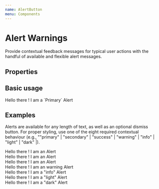```yaml
---
name: AlertButton
menu: Components
---
```



# Alert Warnings

Provide contextual feedback messages for typical user actions with the handful of available and flexible alert messages.

## Properties

<Props of={AlertBehaviour} />

## Basic usage

<Playground>
  <AlertBehaviour>Hello there ! I am a `Primary` Alert</AlertBehaviour>
</Playground>

## Examples

Alerts are available for any length of text, as well as an optional dismiss button. For proper styling, use one of the eight required contextual behaviour (e.g., ""primary" | "secondary" | "success" | "warning" | "info" | "light" | "dark" |).

<Playground>
  <AlertBehaviour behaviour="primary">
    Hello there ! I am an Alert
  </AlertBehaviour>
  <br />
  <AlertBehaviour behaviour="secondary">
    Hello there ! I am an Alert
  </AlertBehaviour>
  <br />
  <AlertBehaviour behaviour="success">
    Hello there ! I am an Alert
  </AlertBehaviour>
  <br />
  <AlertBehaviour behaviour="warning">
    Hello there ! I am an warning Alert
  </AlertBehaviour>
  <br />
  <AlertBehaviour behaviour="info">
    Hello there ! I am a "info" Alert
  </AlertBehaviour>
  <br />
  <AlertBehaviour behaviour="light">
    Hello there ! I am a "light" Alert
  </AlertBehaviour>
  <br />
  <AlertBehaviour behaviour="dark">
    Hello there ! I am a "dark" Alert
  </AlertBehaviour>
</Playground>
